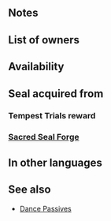 {{SkillPage Tabs}}{{Passive
|type=B
|exclusive=0
|1name=Gale Dance 1
|1tagid=SID_疾風の舞い1
|1promotionRarity=4
|1promotionTier=1
|1required=-
|1effect=If Sing or Dance is used, grants Spd+2 to target.
|1cost=50
|2name=Gale Dance 2
|2tagid=SID_疾風の舞い2
|2promotionRarity=5
|2promotionTier=1
|2effect=If Sing or Dance is used, grants Spd+3 to target.
|2cost=100
|3name=Gale Dance 3
|3tagid=SID_疾風の舞い3
|3effect=If Sing or Dance is used, grants Spd+4 to target.
|3cost=200
|canUseWeapon={{WeaponList|exclude=Staff}}
|canUseMove={{MoveList|all}}
|properties=random_owner
}}
==Notes==
{{Dance passive interaction}}
==List of owners==
{{Skill Hero List}}
{{NoInheritHeroes}}

==Availability==
{{PassiveFocusList}}
{{PassiveDistributionList}}
{{PassiveCombatManualList}}
==Seal acquired from==
===Tempest Trials reward===
{{Tempest Trials seal reward}}
===[[Sacred Seal Forge]]===
{{SealCosts
|seals=Gale Dance 1;Gale Dance 2;Gale Dance 3
|badgeColor=Azure
|costs1=20;100;20
|costs2=60;200;50
|costs3=400;1000;100
}}

==In other languages==
{{OtherLanguages
|japanese=疾風の舞い
|german=Sturmtanz
|spanishEU=Viento bailarín
|spanishLA=Viento bailarín
|french=Danse du vent
|italian=Danza bufera
|chineseTW=疾風之舞
|portuguese=Dança ventania
}}
==See also==
* [[Dance Passives]]
{{Seals Navbox}}
{{Passives Navbox|B}}